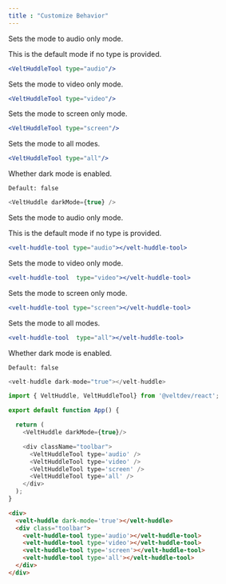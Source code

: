 ```yaml
---
title : "Customize Behavior"
---
```




<Tabs>
    <Tab title="React / Next.js">

<Steps titleSize="h2">
<Step title="Enable Audio Only Mode">
Sets the mode to audio only mode.

This is the default mode if no type is provided.

```jsx
<VeltHuddleTool type="audio"/>
```
</Step>

<Step title="Enable Video Only Mode">
Sets the mode to video only mode.

```jsx
<VeltHuddleTool type="video"/>
```
</Step>

<Step title="Enable Screen Only Mode">
Sets the mode to screen only mode.

```jsx
<VeltHuddleTool type="screen"/>
```
</Step>

<Step title="Enable All Modes">
Sets the mode to all modes.

```jsx
<VeltHuddleTool type="all"/>
```
</Step>


<Step title="Dark Mode">
Whether dark mode is enabled.

`Default: false`

```js
<VeltHuddle darkMode={true} />
````

</Step>

</Steps>




</Tab>


<Tab title="HTML">
<Steps titleSize="h2">
<Step title="Enable Audio Only Mode">
Sets the mode to audio only mode.

This is the default mode if no type is provided.

```jsx
<velt-huddle-tool type="audio"></velt-huddle-tool>
```
</Step>

<Step title="Enable Video Only Mode">
Sets the mode to video only mode.

```jsx
<velt-huddle-tool  type="video"></velt-huddle-tool>
```
</Step>

<Step title="Enable Screen Only Mode">
Sets the mode to screen only mode.

```jsx
<velt-huddle-tool type="screen"></velt-huddle-tool>
```
</Step>

<Step title="Enable All Modes">
Sets the mode to all modes.

```jsx
<velt-huddle-tool  type="all"></velt-huddle-tool>
```
</Step>


<Step title="Dark Mode">
Whether dark mode is enabled.

`Default: false`

```js
<velt-huddle dark-mode="true"></velt-huddle>
````

</Step>

</Steps>


</Tab>

</Tabs>




<RequestExample>

```js React / Next.js
import { VeltHuddle, VeltHuddleTool} from '@veltdev/react';

export default function App() {

  return (
    <VeltHuddle darkMode={true}/> 

    <div className="toolbar">
      <VeltHuddleTool type='audio' /> 
      <VeltHuddleTool type='video' /> 
      <VeltHuddleTool type='screen' /> 
      <VeltHuddleTool type='all' /> 
    </div>
  );
}
```


```html HTML
<div>
  <velt-huddle dark-mode='true'></velt-huddle>
  <div class="toolbar">
    <velt-huddle-tool type='audio'></velt-huddle-tool> 
    <velt-huddle-tool type='video'></velt-huddle-tool> 
    <velt-huddle-tool type='screen'></velt-huddle-tool> 
    <velt-huddle-tool type='all'></velt-huddle-tool> 
  </div>
</div>

```

</RequestExample>

